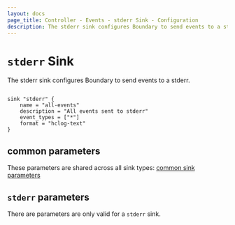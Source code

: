 ```yaml
---
layout: docs
page_title: Controller - Events - stderr Sink - Configuration
description: The stderr sink configures Boundary to send events to a stderr.
---
```


# `stderr` Sink

The stderr sink configures Boundary to send events to a stderr.

```hcl

sink "stderr" {
    name = "all-events"
    description = "All events sent to stderr"
    event_types = ["*"]
    format = "hclog-text"
}
```

## common parameters

These parameters are shared across all sink types: [common sink parameters](/docs/configuration/events/common)

## `stderr` parameters

There are parameters are only valid for a `stderr` sink.
